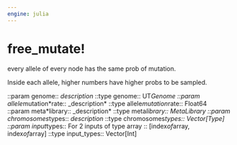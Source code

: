 ```yaml
---
engine: julia
---
```


# free_mutate! {#sec-doc}
    

::: {.callout-note appearance="simple" title="docblock" collapse=false}    

every allele of every node has the same prob of mutation.
 
Inside each allele, higher numbers have higher probs to be sampled.
 
::param genome:: *description* ::type genome:: UT*Genome ::param allele*mutation*rate:: _description* ::type allele*mutation*rate:: Float64 ::param meta*library:: _description* ::type meta*library:: MetaLibrary ::param chromosomes*types:: *description* ::type chromosomes*types:: Vector[Type] ::param input*types:: For 2 inputs of type array :: [index*of*array, index*of*array] ::type input_types:: Vector[Int]
 


:::
    

